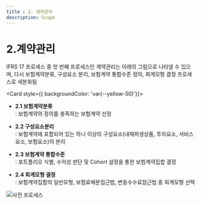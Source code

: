 ```yaml
---
title : 2. 계약관리
description: Scope
---
```



# 2.계약관리

IFRS 17 프로세스 중 첫 번째 프로세스인 계약관리는 아래의 그림으로 나타낼 수 있으며, 다시 보험계약분류, 구성요소 분리, 보험계약 통합수준 정의, 회계모형 결정 프로세스로 세분화됨


<Card  style={{ backgroundColor: 'var(--yellow-50)'}}>

* **2.1 보험계약분류**\
  : 보험계약의 정의를 충족하는 보험계약 선정

* **2.2 구성요소분리**\
  : 보험계약에 포함되어 있는 하나 이상의 구성요소(내재파생상품, 투자요소, 서비스요소, 보험요소)의 분리

* **2.3 보험계약 통합수준**\
  : 포트폴리오 식별, 수익성 판단 및 Cohort 설정을 통한 보험계약집합 결정

* **2.4 회계모형 결정**\
  : 보험계약집합의 일반모형, 보험료배분접근법, 변동수수료접근법 중 회계모형 선택

</Card>


![사전 프로세스](../../public/그림2-1_대체.png '사전 프로세스')
